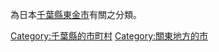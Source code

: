 為日本[[千葉縣|千葉縣]][[東金市|東金市]]有關之分類。
{{DEFAULTSORT:Tougane-shi}}
[[Category:千葉縣的市町村|Category:千葉縣的市町村]]
[[Category:關東地方的市|Category:關東地方的市]]